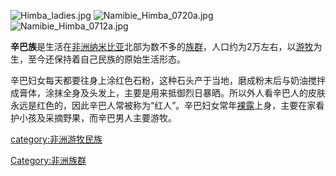 [[Image:Himba_ladies.jpg|thumb]]
[[Image:Namibie_Himba_0720a.jpg|thumb]]
[[Image:Namibie_Himba_0712a.jpg|right]]


'''辛巴族'''是生活在[[非洲|非洲]][[纳米比亚|纳米比亚]]北部为数不多的[[族群|族群]]，人口约为2万左右，以[[游牧|游牧]]为生，至今还保持着自己民族的原始生活形态。

辛巴妇女每天都要往身上涂红色石粉，这种石头产于当地，磨成粉末后与奶油搅拌成膏体，涂抹全身及头发上，主要是用来抵御烈日暴晒。所以外人看辛巴人的皮肤永远是红色的，因此辛巴人常被称为“红人”。辛巴妇女常年[[裸露|裸露]]上身，主要在家看护小孩及采摘野果，而辛巴男人主要游牧。
{{authority control}}

[[Category:非洲族群|Category:非洲族群]]
[[category:非洲游牧民族|category:非洲游牧民族]]